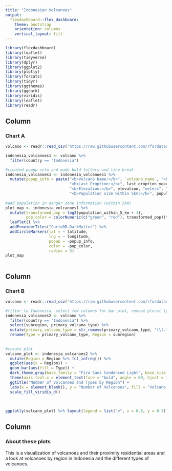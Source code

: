 ```yaml
---
title: "Indonesian Volcanoes"
output: 
  flexdashboard::flex_dashboard:
    theme: bootstrap
    orientation: columns
    vertical_layout: fill
---
```


```r
library(flexdashboard)
library(leaflet)
library(tidyverse)
library(dplyr)
library(ggplot2)
library(plotly)
library(forcats)
library(tidyr)
library(ggthemes)
library(ggdark)
library(viridis)
library(leaflet)
library(readr)
```

Column {data-width=450}
-----------------------------------------------------------------------

### Chart A

```r
volcano <- readr::read_csv('https://raw.githubusercontent.com/rfordatascience/tidytuesday/master/data/2020/2020-05-12/volcano.csv')

indonesia_volcanoes1 <- volcano %>% 
  filter(country == "Indonesia") 

#created popup info and made bold letters and line break
indonesia_volcanoes1 <- indonesia_volcanoes1 %>% 
  mutate(popup_info = paste("<b>Volcano Name:</b>", `volcano_name`, "<br/>",
                            "<b>Last Eruption:</b>", last_eruption_year, "<br/>",
                            "<b>Elevation:</b>", elevation, "meters", "<br/>", 
                            "<b>Population size within 5km:</b>", population_within_5_km))
                            
#add population in danger zone information (within 5km)
plot_map <- indonesia_volcanoes1 %>% 
  mutate(transformed_pop = log2(population_within_5_km + 1), 
         pop_color = colorNumeric(c("green", "red"), transformed_pop)(transformed_pop)) %>% 
  leaflet() %>% 
  addProviderTiles("CartoDB.DarkMatter") %>% 
  addCircleMarkers(lat = ~ latitude, 
                   lng = ~ longitude,  
                   popup = ~popup_info, 
                   color = ~pop_color, 
                   radius = 3)
plot_map
                                         
```

Column {data-width=400}
-----------------------------------------------------------------------


### Chart B

```r
volcano <- readr::read_csv('https://raw.githubusercontent.com/rfordatascience/tidytuesday/master/data/2020/2020-05-12/volcano.csv')

#filter to Indonesia, select few columns for bar plot, remove plural types 
indonesia_volcanoes2 <- volcano %>% 
  filter(country == "Indonesia") %>% 
  select(subregion, primary_volcano_type) %>% 
  mutate(primary_volcano_type = str_remove(primary_volcano_type, "\\(.*\\)")) %>% 
  rename(Type = primary_volcano_type, Region = subregion)
 
 
#create plot
volcano_plot <- indonesia_volcanoes2 %>% 
  mutate(Region = Region %>% fct_infreq()) %>% 
  ggplot(aes(x = Region)) +
  geom_bar(aes(fill = Type)) +
  dark_theme_gray(base_family = "Fira Sans Condensed Light", base_size = 14) +
  theme(axis.text.x = element_text(face = "bold", angle = 60, hjust = 1)) +
  ggtitle("Number of Volcanoes and Types by Region") +
  labs(x = element_blank(), y = "Number of Volcanoes", fill = "Volcano Type") + 
  scale_fill_viridis_d() 
  
  
                                           
ggplotly(volcano_plot) %>% layout(legend = list("v", x = 0.8, y = 0.3))

```

Column {data-width=150}
-----------------------------------------------------------------------

### About these plots  

This is a visualization of volcanoes and their proximity residential areas and a look at 
volcanoes by region in Indonesia and the different types of volcanoes. 